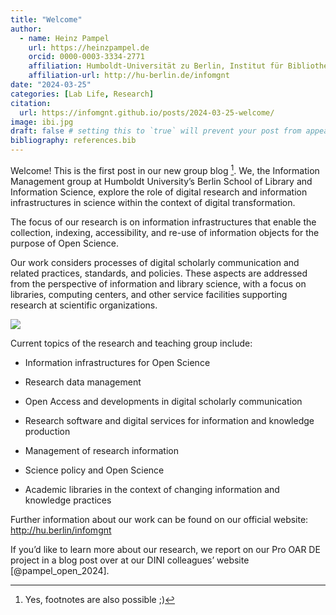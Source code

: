 ```yaml
---
title: "Welcome"
author:
  - name: Heinz Pampel
    url: https://heinzpampel.de
    orcid: 0000-0003-3334-2771
    affiliation: Humboldt-Universität zu Berlin, Institut für Bibliotheks- und Informationswissenschaft (IBI) & Helmholtz-Gemeinschaft, Helmholtz Open Science Office
    affiliation-url: http://hu-berlin.de/infomgnt
date: "2024-03-25"
categories: [Lab Life, Research]
citation: 
  url: https://infomgnt.github.io/posts/2024-03-25-welcome/ 
image: ibi.jpg
draft: false # setting this to `true` will prevent your post from appearing on your listing page until you're ready!
bibliography: references.bib
---
```


Welcome! This is the first post in our new group blog [^1]. We, the Information Management group at Humboldt University's Berlin School of Library and Information Science, explore the role of digital research and information infrastructures in science within the context of digital transformation.

The focus of our research is on information infrastructures that enable the collection, indexing, accessibility, and re-use of information objects for the purpose of Open Science.

Our work considers processes of digital scholarly communication and related practices, standards, and policies. These aspects are addressed from the perspective of information and library science, with a focus on libraries, computing centers, and other service facilities supporting research at scientific organizations.

![](ibi.jpg)

Current topics of the research and teaching group include:

-   Information infrastructures for Open Science

-   Research data management

-   Open Access and developments in digital scholarly communication

-   Research software and digital services for information and knowledge production

-   Management of research information

-   Science policy and Open Science

-   Academic libraries in the context of changing information and knowledge practices

Further information about our work can be found on our official website: <http://hu.berlin/infomgnt>

If you'd like to learn more about our research, we report on our Pro OAR DE project in a blog post over at our DINI colleagues' website [@pampel_open_2024].

[^1]: Yes, footnotes are also possible ;)

